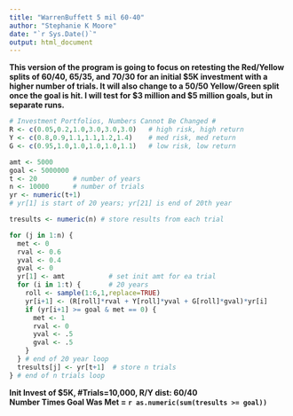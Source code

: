 ```yaml
---
title: "WarrenBuffett 5 mil 60-40"
author: "Stephanie K Moore"
date: "`r Sys.Date()`"
output: html_document
---
```


**This version of the program is going to focus on retesting the Red/Yellow splits of 60/40, 65/35, and 70/30 for an initial $5K investment with a higher number of trials. It will also change to a 50/50 Yellow/Green split once the goal is hit. I will test for $3 million and $5 million goals, but in separate runs.**

```r

# Investment Portfolios, Numbers Cannot Be Changed #
R <- c(0.05,0.2,1.0,3.0,3.0,3.0)   # high risk, high return
Y <- c(0.8,0.9,1.1,1.1,1.2,1.4)    # med risk, med return
G <- c(0.95,1.0,1.0,1.0,1.0,1.1)   # low risk, low return

amt <- 5000
goal <- 5000000
t <- 20         # number of years
n <- 10000      # number of trials
yr <- numeric(t+1)  
# yr[1] is start of 20 years; yr[21] is end of 20th year

tresults <- numeric(n) # store results from each trial

for (j in 1:n) { 
  met <- 0
  rval <- 0.6
  yval <- 0.4
  gval <- 0
  yr[1] <- amt           # set init amt for ea trial
  for (i in 1:t) {       # 20 years
    roll <- sample(1:6,1,replace=TRUE)
    yr[i+1] <- (R[roll]*rval + Y[roll]*yval + G[roll]*gval)*yr[i]
    if (yr[i+1] >= goal & met == 0) {
      met <- 1
      rval <- 0
      yval <- .5
      gval <- .5
    }
  } # end of 20 year loop
  tresults[j] <- yr[t+1]  # store n trials
} # end of n trials loop
```
**Init Invest of $5K, #Trials=10,000, R/Y dist: 60/40**   
**Number Times Goal Was Met = `r as.numeric(sum(tresults >= goal))`**
